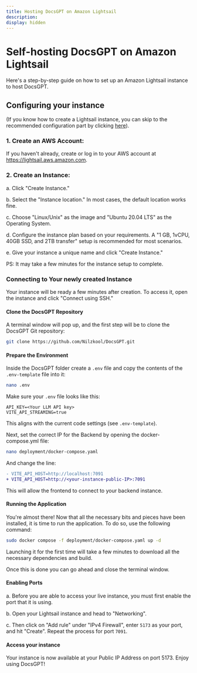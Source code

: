 ```yaml
---
title: Hosting DocsGPT on Amazon Lightsail
description:
display: hidden
---
```


# Self-hosting DocsGPT on Amazon Lightsail

Here's a step-by-step guide on how to set up an Amazon Lightsail instance to host DocsGPT.

## Configuring your instance

(If you know how to create a Lightsail instance, you can skip to the recommended configuration part by clicking [here](#connecting-to-your-newly-created-instance)).

### 1. Create an AWS Account:
If you haven't already, create or log in to your AWS account at https://lightsail.aws.amazon.com.

### 2. Create an Instance:

a. Click "Create Instance."

b. Select the "Instance location." In most cases, the default location works fine.

c. Choose "Linux/Unix" as the image and "Ubuntu 20.04 LTS" as the Operating System.

d. Configure the instance plan based on your requirements. A "1 GB, 1vCPU, 40GB SSD, and 2TB transfer" setup is recommended for most scenarios.

e. Give your instance a unique name and click "Create Instance."

PS: It may take a few minutes for the instance setup to complete.

### Connecting to Your newly created Instance

Your instance will be ready a few minutes after creation. To access it, open the instance and click "Connect using SSH."

#### Clone the DocsGPT Repository

A terminal window will pop up, and the first step will be to clone the DocsGPT Git repository:

```bash
git clone https://github.com/Nilzkool/DocsGPT.git
```

#### Prepare the Environment

Inside the DocsGPT folder create a `.env` file and copy the contents of the `.env-template` file into it:

```bash
nano .env
```

Make sure your `.env` file looks like this:

```text
API_KEY=<Your LLM API key>
VITE_API_STREAMING=true
```

This aligns with the current code settings (see `.env-template`).

Next, set the correct IP for the Backend by opening the docker-compose.yml file:

```bash
nano deployment/docker-compose.yaml
```

And change the line:

```diff
- VITE_API_HOST=http://localhost:7091
+ VITE_API_HOST=http://<your-instance-public-IP>:7091
```

This will allow the frontend to connect to your backend instance.

#### Running the Application

You're almost there! Now that all the necessary bits and pieces have been installed, it is time to run the application. To do so, use the following command:

```bash
sudo docker compose -f deployment/docker-compose.yaml up -d
```

Launching it for the first time will take a few minutes to download all the necessary dependencies and build.

Once this is done you can go ahead and close the terminal window.

#### Enabling Ports

a. Before you are able to access your live instance, you must first enable the port that it is using.

b. Open your Lightsail instance and head to "Networking".

c. Then click on "Add rule" under "IPv4 Firewall", enter `5173` as your port, and hit "Create". Repeat the process for port `7091`.

#### Access your instance

Your instance is now available at your Public IP Address on port 5173. Enjoy using DocsGPT!
